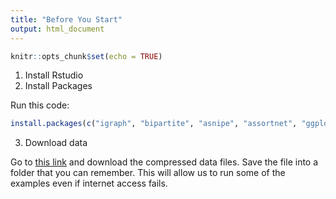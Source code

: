 ```yaml
---
title: "Before You Start"
output: html_document
---
```


```r
knitr::opts_chunk$set(echo = TRUE)
```



1. Install Rstudio
2. Install Packages

Run this code:
```r
install.packages(c("igraph", "bipartite", "asnipe", "assortnet", "ggplot2", "ggmap", "rnetcarto", "ecodist", "igraphdata", "statnet", "RColorBrewer"))
```


3. Download data

Go to [this link](https://dshizuka.github.io/NAOC2016/NAOCworkshop_SampleData.zip) and download the compressed data files. Save the file into a folder that you can remember. This will allow us to run some of the examples even if internet access fails.